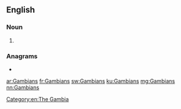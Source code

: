 ==English==

===Noun===
{{head|en|noun plural form}}

# {{plural of|Gambian|lang=en}}

===Anagrams===
* {{l|en|sambaing}}

[[Category:en:The Gambia]]

[[ar:Gambians]]
[[fr:Gambians]]
[[sw:Gambians]]
[[ku:Gambians]]
[[mg:Gambians]]
[[nn:Gambians]]